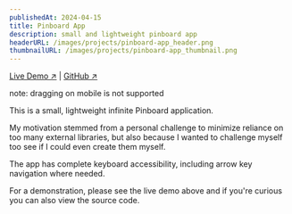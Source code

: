 ```yaml
---
publishedAt: 2024-04-15
title: Pinboard App
description: small and lightweight pinboard app
headerURL: /images/projects/pinboard-app_header.png
thumbnailURL: /images/projects/pinboard-app_thumbnail.png
---
```


<div className="text-center text-sm [&>p]:m-0">
	<a target="_blank" href="https://pinboard-one.vercel.app">Live Demo &#x2197;</a> |
	<a target="_blank" href={`https://github.com/${process.env.NEXT_PUBLIC_GITHUB_USERNAME}/pinboard`}>GitHub &#x2197;</a>
</div>

<div className="flex w-full justify-center gap-2 pt-4">
	<StackIcon href="https://react.dev/" tooltip="React" />
	<StackIcon href="https://tailwindcss.com/" tooltip="Tailwind" />
	<StackIcon href="https://typescriptlang.org" tooltip="Typescript" />
</div>

<p className="text-center text-xs text-theme-500">note: dragging on mobile is not supported</p>

This is a small, lightweight infinite Pinboard application.

My motivation stemmed from a personal challenge to minimize reliance on too many external libraries, but also because I wanted to challenge myself too see if I could even create them myself.

The app has complete keyboard accessibility, including arrow key navigation where needed.

For a demonstration, please see the live demo above and if you're curious you can also view the source code.
